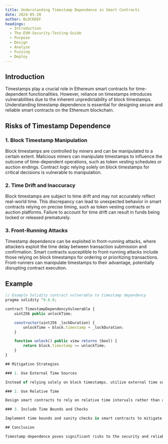 ```yaml
---
title: Understanding Timestamp Dependence in Smart Contracts
date: 2024-05-28
author: BLOCKDEF
headings:
  - Introduction
  - The-EVM-Security-Testing-Guide
  - Purpose
  - Design
  - Analyze
  - Fuzzing
  - Deploy
---
```


## Introduction

Timestamps play a crucial role in Ethereum smart contracts for time-dependent functionalities. However, reliance on timestamps introduces vulnerabilities due to the inherent unpredictability of block timestamps. Understanding timestamp dependence is essential for designing secure and reliable smart contracts on the Ethereum blockchain.

## Risks of Timestamp Dependence

### 1. Block Timestamp Manipulation

Block timestamps are controlled by miners and can be manipulated to a certain extent. Malicious miners can manipulate timestamps to influence the outcome of time-dependent operations, such as token vesting schedules or auction endings. Contract logic relying solely on block timestamps for critical decisions is vulnerable to manipulation.

### 2. Time Drift and Inaccuracy

Block timestamps are subject to time drift and may not accurately reflect real-world time. This discrepancy can lead to unexpected behavior in smart contracts relying on precise timing, such as token vesting contracts or auction platforms. Failure to account for time drift can result in funds being locked or released prematurely.

### 3. Front-Running Attacks

Timestamp dependence can be exploited in front-running attacks, where attackers exploit the time delay between transaction submission and confirmation. Smart contracts susceptible to front-running attacks include those relying on block timestamps for ordering or prioritizing transactions. Front-runners can manipulate timestamps to their advantage, potentially disrupting contract execution.

## Example

```javascript
// Example Solidity contract vulnerable to timestamp dependency
pragma solidity ^0.8.0;

contract TimestampDependencyVulnerable {
    uint256 public unlockTime;

    constructor(uint256 _lockDuration) {
        unlockTime = block.timestamp + _lockDuration;
    }

    function unlock() public view returns (bool) {
        return block.timestamp >= unlockTime;
    }
}

## Mitigation Strategies

### 1. Use External Time Sources

Instead of relying solely on block timestamps, utilize external time sources such as trusted oracles or decentralized timestamping services. External time sources provide more reliable and tamper-resistant timestamps, reducing the risk of manipulation and inaccuracies.

### 2. Use Relative Time

Design smart contracts to rely on relative time intervals rather than absolute timestamps. Use block numbers or block intervals to measure time durations, making the contract less susceptible to manipulation or inaccuracies in block timestamps. Implementing relative time logic enhances contract robustness and security.

### 3. Include Time Bounds and Checks

Implement time bounds and sanity checks in smart contracts to mitigate the impact of timestamp manipulation and time drift. Enforce minimum and maximum time limits for time-dependent operations, and include sanity checks to validate the reasonableness of timestamps. These measures help prevent premature or delayed execution of critical contract functions.

## Conclusion

Timestamp dependence poses significant risks to the security and reliability of Ethereum smart contracts. By understanding the risks associated with timestamp reliance and implementing appropriate mitigation strategies, developers can enhance the resilience of their smart contracts. Continued research, testing, and adherence to best practices are essential for building robust and trustworthy smart contracts in the Ethereum ecosystem.

